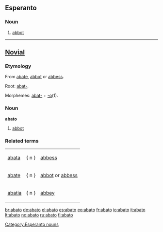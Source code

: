 ==Esperanto==

===Noun===
{{eo-noun}}

# [[abbot]]

{{Universala Vortaro}}

[[Category:Esperanto nouns]]

----

==[[Novial]]==

===Etymology===
From [[abate]],  [[abbot]] or [[abbess]].

Root: [[abat-]].

Morphemes: [[abat-]] + [[-o]](1).

===Noun===
'''abato'''

# [[abbot]]

===Related terms===
{|
|[[abata]] || { n } || [[abbess]]
|-
|[[abate]] || { n } || [[abbot]] or [[abbess]]
|-
|[[abatia]] || { n } || [[abbey]]
|}

[[br:abato]]
[[de:abato]]
[[el:abato]]
[[es:abato]]
[[eo:abato]]
[[fr:abato]]
[[io:abato]]
[[it:abato]]
[[lt:abato]]
[[no:abato]]
[[ru:abato]]
[[fi:abato]]